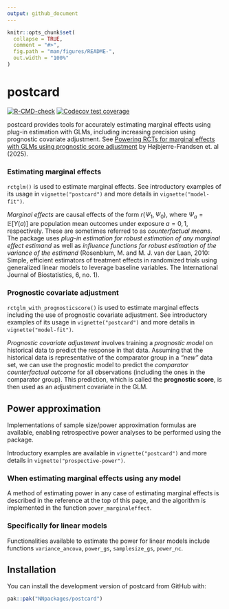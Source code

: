 ```yaml
---
output: github_document
---
```


<!-- README.md is generated from README.Rmd. Please edit that file -->

```r
knitr::opts_chunk$set(
  collapse = TRUE,
  comment = "#>",
  fig.path = "man/figures/README-",
  out.width = "100%"
)
```

# postcard

<!-- badges: start -->
[![R-CMD-check](https://github.com/NNpackages/postcard/actions/workflows/R-CMD-check.yaml/badge.svg)](https://github.com/NNpackages/postcard/actions/workflows/R-CMD-check.yaml)
[![Codecov test coverage](https://codecov.io/gh/NNpackages/postcard/graph/badge.svg)](https://app.codecov.io/gh/NNpackages/postcard)
<!-- badges: end -->

postcard provides tools for accurately estimating marginal effects using plug-in estimation with GLMs, including increasing precision using prognostic covariate adjustment. See [Powering RCTs for marginal effects with GLMs using prognostic score adjustment](https://arxiv.org/abs/2503.22284) by Højbjerre-Frandsen et. al (2025).

### Estimating marginal effects

`rctglm()` is used to estimate marginal effects. See introductory examples of its usage in `vignette("postcard")` and more details in `vignette("model-fit")`.

*Marginal effects* are causal effects of the form $r(\Psi_1, \Psi_0)$, where $\Psi_a=\mathbb{E}[Y(a)]$ are population mean outcomes under exposure $a=0, 1$, respectively. These are sometimes referred to as *counterfactual means*. The package uses *plug-in estimation for robust estimation of any marginal effect estimand* as well as *influence functions for robust estimation of the variance of the estimand* (Rosenblum, M. and M. J. van der Laan, 2010: Simple, efficient estimators of treatment effects in randomized trials using generalized linear models to leverage baseline variables. The International Journal of Biostatistics, 6, no. 1).

### Prognostic covariate adjustment

`rctglm_with_prognosticscore()` is used to estimate marginal effects including the use of prognostic covariate adjustment. See introductory examples of its usage in `vignette("postcard")` and more details in `vignette("model-fit")`.

*Prognostic covariate adjustment* involves training a *prognostic model* on historical data to predict the response in that data. Assuming that the historical data is representative of the comparator group in a *"new"* data set, we can use the prognostic model to predict the *comparator counterfactual outcome* for all observations (including the ones in the comparator group). This prediction, which is called the **prognostic score**, is then used as an adjustment covariate in the GLM.

## Power approximation

Implementations of sample size/power approximation formulas are available, enabling retrospective power analyses to be performed using the package. 

Introductory examples are available in `vignette("postcard")` and more details in `vignette("prospective-power")`.

### When estimating marginal effects using any model

A method of estimating power in any case of estimating marginal effects is described in the reference at the top of this page, and the algorithm is implemented in the function `power_marginaleffect`.

### Specifically for linear models

Functionalities available to estimate the power for linear models include functions `variance_ancova`, `power_gs`, `samplesize_gs`, `power_nc`. 

## Installation

You can install the development version of postcard from GitHub with:

```r
pak::pak("NNpackages/postcard")
```
